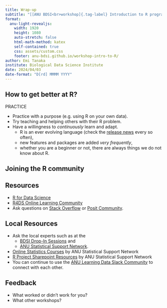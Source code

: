 ```yaml
---
title: Wrap-up
subtitle: "[[ANU BDSI<br>workshop]{.tag-label} Introduction to R programming]{.tag-workshop}"
format:
  anu-light-revealjs:
    width: 1920
    height: 1080
    auto-stretch: false
    html-math-method: katex
    self-contained: true
    css: assets/custom.css
    footer: anu-bdsi.github.io/workshop-intro-to-R/
author: Emi Tanaka
institute: Biological Data Science Institute
date: 2024/04/03
date-format: "D[rd] MMMM YYYY"
---
```



## How to get better at R?

[PRACTICE]{.f-headline}


- Practice with a purpose (e.g. using R on your own data).
- Try teaching and helping others with their R problem. 
- Have a [willingness to _continuously_ learn and adapt]{.f-subheadline}.
  - R is an ever evolving language [(check the [release news](https://cran.r-project.org/doc/manuals/r-release/NEWS.html) every so often)]{.grey},
  - new features and packages are added _very frequently_,
  - whether you are a beginner or not, there are always things we do not know about R.


## Joining the R community 

## Resources


- [R for Data Science](https://r4ds.hadley.nz/)
- [R4DS Online Learning Community](https://rfordatasci.com/)
- Ask questions on [Stack Overflow](https://stackoverflow.com/questions/tagged/r) or [Posit Community](https://community.rstudio.com/).

## Local Resources

- Ask the local experts such as at the 
  - [BDSI Drop-In Sessions](https://bdsi.anu.edu.au/news-events/event-series/bdsi-bioinformatics-and-statistics-drop-sessions) and 
  - [ANU Statistical Support Network](https://services.anu.edu.au/business-units/research-initiatives-and-infrastructure/statistical-support-network).
- [Online Statistics Courses](https://services.anu.edu.au/training/online-statistics-courses#overlay-context=business-units/statistical-consulting-unit)  by ANU Statistical Support Network
- [R Project Sharepoint Resources](https://anu365.sharepoint.com/sites/StatSupportoNline/SitePages/R-Project(1).aspx?promotedState=0) by ANU Statistical Support Network
- You can continue to use the [ANU Learning Data Slack Community](https://anu-bdsi.github.io/training-R1/#slack) to connect with each other.

## Feedback

- What worked or didn't work for you?
- What other workshops?

